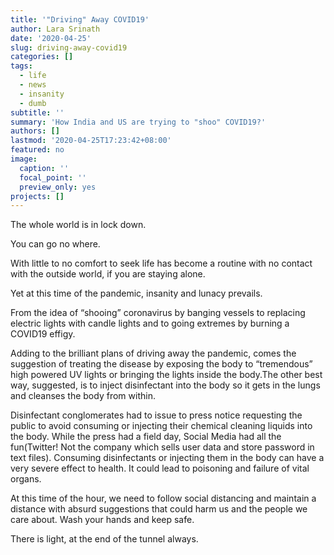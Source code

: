 ```yaml
---
title: '"Driving" Away COVID19'
author: Lara Srinath
date: '2020-04-25'
slug: driving-away-covid19
categories: []
tags: 
  - life
  - news
  - insanity
  - dumb
subtitle: ''
summary: 'How India and US are trying to "shoo" COVID19?'
authors: []
lastmod: '2020-04-25T17:23:42+08:00'
featured: no
image:
  caption: ''
  focal_point: ''
  preview_only: yes
projects: []
---
```


The whole world is in lock down.

You can go no where.

With little to no comfort to seek life has become a routine with no contact with the outside world, if you are staying alone.


Yet at this time of the pandemic, insanity and lunacy prevails.

From the idea of "shooing" coronavirus by banging vessels to replacing electric lights with candle lights and to going extremes by burning a COVID19 effigy.

Adding to the brilliant plans of driving away the pandemic, comes the suggestion of treating the disease by exposing the body to "tremendous" high powered UV lights or bringing the lights inside the body.The other best way, suggested, is to inject disinfectant into the body so it gets in the lungs and cleanses the body from within. 

Disinfectant conglomerates had to issue to press notice requesting the public to avoid consuming or injecting their chemical cleaning liquids into the body. While the press had a field day, Social Media had all the fun(Twitter! Not the company which sells user data and store password in text files). Consuming disinfectants or injecting them in the body can have a very severe effect to health. It could lead to poisoning and failure of vital organs.

At this time of the hour, we need to follow social distancing and maintain a distance with absurd suggestions that could harm us and the people we care about. Wash your hands and keep safe.

There is light, at the end of the tunnel always.